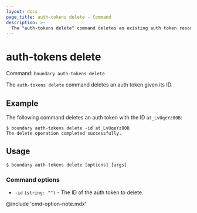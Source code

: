 ```yaml
---
layout: docs
page_title: auth-tokens delete - Command
description: >-
  The "auth-tokens delete" command deletes an existing auth token resource with the given ID.
---
```


# auth-tokens delete

Command: `boundary auth-tokens delete`

The `auth-tokens delete` command deletes an auth token given its ID.

## Example

The following command deletes an auth token with the ID `at_LvUqeYz80B`:

```shell-session
$ boundary auth-tokens delete -id at_LvUqeYz80B
The delete operation completed successfully.
```

## Usage

<CodeBlockConfig hideClipboard>

```shell-session
$ boundary auth-tokens delete [options] [args]
```

</CodeBlockConfig>


### Command options

- `-id` `(string: "")` - The ID of the auth token to delete.

@include 'cmd-option-note.mdx'